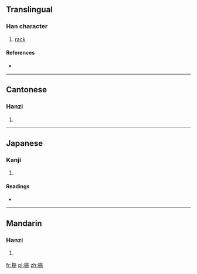 ==Translingual==

===Han character===
{{Han char|rn=75|rad=木|as=09|sn=13|four=4891<sub>2</sub>|canj=木卜尸木 (DYSD)}}

# [[rack]]

====References====
* {{Han ref|kx=0537.290|dkj=15081|hdz=21254.150|uh=6938|ud=26936|bh=DDCB|bd=56779}}

----

==Cantonese==

===Hanzi===
{{yue-hanzi|jyut=|y=yi4}}

# {{defn|lang=yue|sort=木09}}

----

==Japanese==

===Kanji===
{{ja-kanji|grade=|rs=木09}}

# {{defn|lang=ja|sort=木09}}

====Readings====
* {{ja-readings|on=[[い]] (i)|kun=[[ころもかけ]] (koromokake)}}

----

==Mandarin==

===Hanzi===
{{cmn-hanzi|pin=[[yí]] ([[yi2]]), [[zhēn]] ([[zhen1]])|wg=i<sup>2</sup>, chen<sup>1</sup>}}

# {{defn|lang=cmn|sort=木09}}

[[fr:椸]]
[[pl:椸]]
[[zh:椸]]